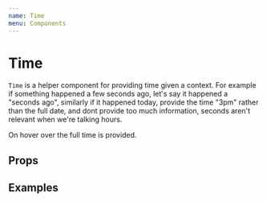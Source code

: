 ```yaml
---
name: Time
menu: Components
---
```



# Time

`Time` is a helper component for providing time given a context. For example if something happened a few seconds ago, let's say it happened a "seconds ago", similarly if it happened today, provide the time "3pm" rather than the full date, and dont provide too much information, seconds aren't relevant when we're talking hours.

On hover over the full time is provided.

## Props

<Props of={Time} />

## Examples

<Playground>
	<Time dateTime="2017-03-17T12:00:00" systemTime="2017-03-17T12:00:02" />
</Playground>

<Playground>
	<Time dateTime="2019-08-29T12:00:00" systemTime="2019-08-29T12:03:01" />
</Playground>

<Playground>
	<Time dateTime="2019-08-29T12:00:00" systemTime="2019-08-29T13:03:01" />
</Playground>

<Playground>
	<Time dateTime="2019-08-29T12:00:00" systemTime="2019-08-30T13:03:01" />
</Playground>

<Playground>
	<Time dateTime="1981-05-12" />
</Playground>

